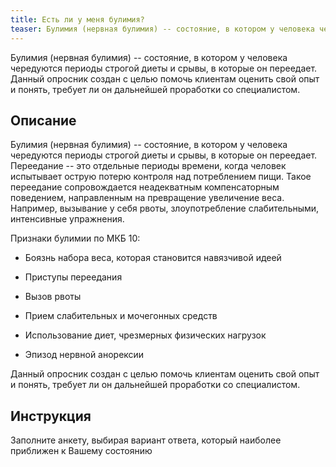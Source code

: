 ```yaml
---
title: Есть ли у меня булимия?
teaser: Булимия (нервная булимия) -- состояние, в котором у человека чередуются периоды строгой диеты и срывы, в которые он переедает. Данный опросник создан с целью помочь клиентам оценить свой опыт и понять, требует ли он дальнейшей проработки со специалистом.
---
```


Булимия (нервная булимия) -- состояние, в котором у человека чередуются
периоды строгой диеты и срывы, в которые он переедает. Данный опросник
создан с целью помочь клиентам оценить свой опыт и понять, требует ли он
дальнейшей проработки со специалистом.

## Описание

Булимия (нервная булимия) -- состояние, в котором у человека чередуются
периоды строгой диеты и срывы, в которые он переедает. Переедание -- это
отдельные периоды времени, когда человек испытывает острую потерю
контроля над потреблением пищи. Такое переедание сопровождается
неадекватным компенсаторным поведением, направленным на превращение
увеличение веса. Например, вызывание у себя рвоты, злоупотребление
слабительными, интенсивные упражнения.

Признаки булимии по МКБ 10:

-   Боязнь набора веса, которая становится навязчивой идеей

-   Приступы переедания

-   Вызов рвоты

-   Прием слабительных и мочегонных средств

-   Использование диет, чрезмерных физических нагрузок

-   Эпизод нервной анорексии

Данный опросник создан с целью помочь клиентам оценить свой опыт и
понять, требует ли он дальнейшей проработки со специалистом.

## Инструкция

Заполните анкету, выбирая вариант ответа, который наиболее приближен к
Вашему состоянию

